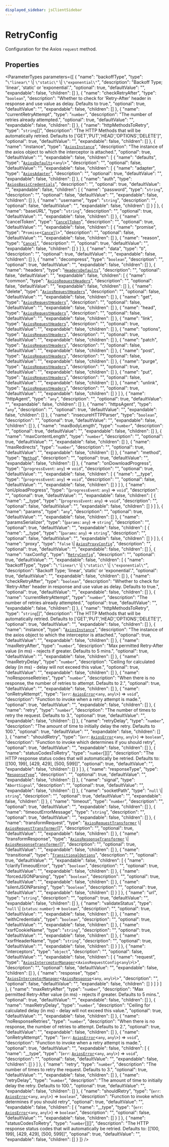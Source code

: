 ```yaml
---
displayed_sidebar: jsClientSidebar
---
```



# RetryConfig

Configuration for the Axios `request` method.

## Properties

<ParameterTypes parameters={[
  {
    "name": "backoffType",
    "type": "``\"linear\"`` \\| ``\"static\"`` \\| ``\"exponential\"``",
    "description": "Backoff Type; 'linear', 'static' or 'exponential'.",
    "optional": true,
    "defaultValue": "",
    "expandable": false,
    "children": []
  },
  {
    "name": "checkRetryAfter",
    "type": "`boolean`",
    "description": "Whether to check for 'Retry-After' header in response and use value as delay. Defaults to true.",
    "optional": true,
    "defaultValue": "",
    "expandable": false,
    "children": []
  },
  {
    "name": "currentRetryAttempt",
    "type": "`number`",
    "description": "The number of retries already attempted.",
    "optional": true,
    "defaultValue": "",
    "expandable": false,
    "children": []
  },
  {
    "name": "httpMethodsToRetry",
    "type": "`string`[]",
    "description": "The HTTP Methods that will be automatically retried. Defaults to ['GET','PUT','HEAD','OPTIONS','DELETE']",
    "optional": true,
    "defaultValue": "",
    "expandable": false,
    "children": []
  },
  {
    "name": "instance",
    "type": "[`AxiosInstance`](internal.AxiosInstance.mdx)",
    "description": "The instance of the axios object to which the interceptor is attached.",
    "optional": true,
    "defaultValue": "",
    "expandable": false,
    "children": [
      {
        "name": "defaults",
        "type": "[`AxiosDefaults`](internal.AxiosDefaults.mdx)<`any`\\>",
        "description": "",
        "optional": false,
        "defaultValue": "",
        "expandable": false,
        "children": [
          {
            "name": "adapter",
            "type": "[`AxiosAdapter`](internal.AxiosAdapter.mdx)",
            "description": "",
            "optional": true,
            "defaultValue": "",
            "expandable": false,
            "children": []
          },
          {
            "name": "auth",
            "type": "[`AxiosBasicCredentials`](internal.AxiosBasicCredentials.mdx)",
            "description": "",
            "optional": true,
            "defaultValue": "",
            "expandable": false,
            "children": [
              {
                "name": "password",
                "type": "`string`",
                "description": "",
                "optional": false,
                "defaultValue": "",
                "expandable": false,
                "children": []
              },
              {
                "name": "username",
                "type": "`string`",
                "description": "",
                "optional": false,
                "defaultValue": "",
                "expandable": false,
                "children": []
              }
            ]
          },
          {
            "name": "baseURL",
            "type": "`string`",
            "description": "",
            "optional": true,
            "defaultValue": "",
            "expandable": false,
            "children": []
          },
          {
            "name": "cancelToken",
            "type": "[`CancelToken`](internal.CancelToken.mdx)",
            "description": "",
            "optional": true,
            "defaultValue": "",
            "expandable": false,
            "children": [
              {
                "name": "promise",
                "type": "`Promise`<[`Cancel`](internal.Cancel.mdx)\\>",
                "description": "",
                "optional": false,
                "defaultValue": "",
                "expandable": false,
                "children": []
              },
              {
                "name": "reason",
                "type": "[`Cancel`](internal.Cancel.mdx)",
                "description": "",
                "optional": true,
                "defaultValue": "",
                "expandable": false,
                "children": []
              }
            ]
          },
          {
            "name": "data",
            "type": "`D`",
            "description": "",
            "optional": true,
            "defaultValue": "",
            "expandable": false,
            "children": []
          },
          {
            "name": "decompress",
            "type": "`boolean`",
            "description": "",
            "optional": true,
            "defaultValue": "",
            "expandable": false,
            "children": []
          },
          {
            "name": "headers",
            "type": "[`HeadersDefaults`](internal.HeadersDefaults.mdx)",
            "description": "",
            "optional": false,
            "defaultValue": "",
            "expandable": false,
            "children": [
              {
                "name": "common",
                "type": "[`AxiosRequestHeaders`](../../modules/internal.mdx#axiosrequestheaders)",
                "description": "",
                "optional": false,
                "defaultValue": "",
                "expandable": false,
                "children": []
              },
              {
                "name": "delete",
                "type": "[`AxiosRequestHeaders`](../../modules/internal.mdx#axiosrequestheaders)",
                "description": "",
                "optional": false,
                "defaultValue": "",
                "expandable": false,
                "children": []
              },
              {
                "name": "get",
                "type": "[`AxiosRequestHeaders`](../../modules/internal.mdx#axiosrequestheaders)",
                "description": "",
                "optional": false,
                "defaultValue": "",
                "expandable": false,
                "children": []
              },
              {
                "name": "head",
                "type": "[`AxiosRequestHeaders`](../../modules/internal.mdx#axiosrequestheaders)",
                "description": "",
                "optional": false,
                "defaultValue": "",
                "expandable": false,
                "children": []
              },
              {
                "name": "link",
                "type": "[`AxiosRequestHeaders`](../../modules/internal.mdx#axiosrequestheaders)",
                "description": "",
                "optional": true,
                "defaultValue": "",
                "expandable": false,
                "children": []
              },
              {
                "name": "options",
                "type": "[`AxiosRequestHeaders`](../../modules/internal.mdx#axiosrequestheaders)",
                "description": "",
                "optional": true,
                "defaultValue": "",
                "expandable": false,
                "children": []
              },
              {
                "name": "patch",
                "type": "[`AxiosRequestHeaders`](../../modules/internal.mdx#axiosrequestheaders)",
                "description": "",
                "optional": false,
                "defaultValue": "",
                "expandable": false,
                "children": []
              },
              {
                "name": "post",
                "type": "[`AxiosRequestHeaders`](../../modules/internal.mdx#axiosrequestheaders)",
                "description": "",
                "optional": false,
                "defaultValue": "",
                "expandable": false,
                "children": []
              },
              {
                "name": "purge",
                "type": "[`AxiosRequestHeaders`](../../modules/internal.mdx#axiosrequestheaders)",
                "description": "",
                "optional": true,
                "defaultValue": "",
                "expandable": false,
                "children": []
              },
              {
                "name": "put",
                "type": "[`AxiosRequestHeaders`](../../modules/internal.mdx#axiosrequestheaders)",
                "description": "",
                "optional": false,
                "defaultValue": "",
                "expandable": false,
                "children": []
              },
              {
                "name": "unlink",
                "type": "[`AxiosRequestHeaders`](../../modules/internal.mdx#axiosrequestheaders)",
                "description": "",
                "optional": true,
                "defaultValue": "",
                "expandable": false,
                "children": []
              }
            ]
          },
          {
            "name": "httpAgent",
            "type": "`any`",
            "description": "",
            "optional": true,
            "defaultValue": "",
            "expandable": false,
            "children": []
          },
          {
            "name": "httpsAgent",
            "type": "`any`",
            "description": "",
            "optional": true,
            "defaultValue": "",
            "expandable": false,
            "children": []
          },
          {
            "name": "insecureHTTPParser",
            "type": "`boolean`",
            "description": "",
            "optional": true,
            "defaultValue": "",
            "expandable": false,
            "children": []
          },
          {
            "name": "maxBodyLength",
            "type": "`number`",
            "description": "",
            "optional": true,
            "defaultValue": "",
            "expandable": false,
            "children": []
          },
          {
            "name": "maxContentLength",
            "type": "`number`",
            "description": "",
            "optional": true,
            "defaultValue": "",
            "expandable": false,
            "children": []
          },
          {
            "name": "maxRedirects",
            "type": "`number`",
            "description": "",
            "optional": true,
            "defaultValue": "",
            "expandable": false,
            "children": []
          },
          {
            "name": "method",
            "type": "[`Method`](../../modules/internal.mdx#method)",
            "description": "",
            "optional": true,
            "defaultValue": "",
            "expandable": false,
            "children": []
          },
          {
            "name": "onDownloadProgress",
            "type": "(`progressEvent`: `any`) => `void`",
            "description": "",
            "optional": true,
            "defaultValue": "",
            "expandable": false,
            "children": [
              {
                "name": "__type",
                "type": "(`progressEvent`: `any`) => `void`",
                "description": "",
                "optional": false,
                "defaultValue": "",
                "expandable": false,
                "children": []
              }
            ]
          },
          {
            "name": "onUploadProgress",
            "type": "(`progressEvent`: `any`) => `void`",
            "description": "",
            "optional": true,
            "defaultValue": "",
            "expandable": false,
            "children": [
              {
                "name": "__type",
                "type": "(`progressEvent`: `any`) => `void`",
                "description": "",
                "optional": false,
                "defaultValue": "",
                "expandable": false,
                "children": []
              }
            ]
          },
          {
            "name": "params",
            "type": "`any`",
            "description": "",
            "optional": true,
            "defaultValue": "",
            "expandable": false,
            "children": []
          },
          {
            "name": "paramsSerializer",
            "type": "(`params`: `any`) => `string`",
            "description": "",
            "optional": true,
            "defaultValue": "",
            "expandable": false,
            "children": [
              {
                "name": "__type",
                "type": "(`params`: `any`) => `string`",
                "description": "",
                "optional": false,
                "defaultValue": "",
                "expandable": false,
                "children": []
              }
            ]
          },
          {
            "name": "proxy",
            "type": "``false`` \\| [`AxiosProxyConfig`](internal.AxiosProxyConfig.mdx)",
            "description": "",
            "optional": true,
            "defaultValue": "",
            "expandable": false,
            "children": []
          },
          {
            "name": "raxConfig",
            "type": "[`RetryConfig`](internal.RetryConfig.mdx)",
            "description": "",
            "optional": true,
            "defaultValue": "",
            "expandable": false,
            "children": [
              {
                "name": "backoffType",
                "type": "``\"linear\"`` \\| ``\"static\"`` \\| ``\"exponential\"``",
                "description": "Backoff Type; 'linear', 'static' or 'exponential'.",
                "optional": true,
                "defaultValue": "",
                "expandable": false,
                "children": []
              },
              {
                "name": "checkRetryAfter",
                "type": "`boolean`",
                "description": "Whether to check for 'Retry-After' header in response and use value as delay. Defaults to true.",
                "optional": true,
                "defaultValue": "",
                "expandable": false,
                "children": []
              },
              {
                "name": "currentRetryAttempt",
                "type": "`number`",
                "description": "The number of retries already attempted.",
                "optional": true,
                "defaultValue": "",
                "expandable": false,
                "children": []
              },
              {
                "name": "httpMethodsToRetry",
                "type": "`string`[]",
                "description": "The HTTP Methods that will be automatically retried. Defaults to ['GET','PUT','HEAD','OPTIONS','DELETE']",
                "optional": true,
                "defaultValue": "",
                "expandable": false,
                "children": []
              },
              {
                "name": "instance",
                "type": "[`AxiosInstance`](internal.AxiosInstance.mdx)",
                "description": "The instance of the axios object to which the interceptor is attached.",
                "optional": true,
                "defaultValue": "",
                "expandable": false,
                "children": []
              },
              {
                "name": "maxRetryAfter",
                "type": "`number`",
                "description": "Max permitted Retry-After value (in ms) - rejects if greater. Defaults to 5 mins.",
                "optional": true,
                "defaultValue": "",
                "expandable": false,
                "children": []
              },
              {
                "name": "maxRetryDelay",
                "type": "`number`",
                "description": "Ceiling for calculated delay (in ms) - delay will not exceed this value.",
                "optional": true,
                "defaultValue": "",
                "expandable": false,
                "children": []
              },
              {
                "name": "noResponseRetries",
                "type": "`number`",
                "description": "When there is no response, the number of retries to attempt. Defaults to 2.",
                "optional": true,
                "defaultValue": "",
                "expandable": false,
                "children": []
              },
              {
                "name": "onRetryAttempt",
                "type": "(`err`: [`AxiosError`](internal.AxiosError.mdx)<`any`, `any`\\>) => `void`",
                "description": "Function to invoke when a retry attempt is made.",
                "optional": true,
                "defaultValue": "",
                "expandable": false,
                "children": []
              },
              {
                "name": "retry",
                "type": "`number`",
                "description": "The number of times to retry the request. Defaults to 3.",
                "optional": true,
                "defaultValue": "",
                "expandable": false,
                "children": []
              },
              {
                "name": "retryDelay",
                "type": "`number`",
                "description": "The amount of time to initially delay the retry. Defaults to 100.",
                "optional": true,
                "defaultValue": "",
                "expandable": false,
                "children": []
              },
              {
                "name": "shouldRetry",
                "type": "(`err`: [`AxiosError`](internal.AxiosError.mdx)<`any`, `any`\\>) => `boolean`",
                "description": "Function to invoke which determines if you should retry",
                "optional": true,
                "defaultValue": "",
                "expandable": false,
                "children": []
              },
              {
                "name": "statusCodesToRetry",
                "type": "`number`[][]",
                "description": "The HTTP response status codes that will automatically be retried. Defaults to: [[100, 199], [429, 429], [500, 599]]",
                "optional": true,
                "defaultValue": "",
                "expandable": false,
                "children": []
              }
            ]
          },
          {
            "name": "responseType",
            "type": "[`ResponseType`](../../modules/internal.mdx#responsetype)",
            "description": "",
            "optional": true,
            "defaultValue": "",
            "expandable": false,
            "children": []
          },
          {
            "name": "signal",
            "type": "`AbortSignal`",
            "description": "",
            "optional": true,
            "defaultValue": "",
            "expandable": false,
            "children": []
          },
          {
            "name": "socketPath",
            "type": "``null`` \\| `string`",
            "description": "",
            "optional": true,
            "defaultValue": "",
            "expandable": false,
            "children": []
          },
          {
            "name": "timeout",
            "type": "`number`",
            "description": "",
            "optional": true,
            "defaultValue": "",
            "expandable": false,
            "children": []
          },
          {
            "name": "timeoutErrorMessage",
            "type": "`string`",
            "description": "",
            "optional": true,
            "defaultValue": "",
            "expandable": false,
            "children": []
          },
          {
            "name": "transformRequest",
            "type": "[`AxiosRequestTransformer`](internal.AxiosRequestTransformer.mdx) \\| [`AxiosRequestTransformer`](internal.AxiosRequestTransformer.mdx)[]",
            "description": "",
            "optional": true,
            "defaultValue": "",
            "expandable": false,
            "children": []
          },
          {
            "name": "transformResponse",
            "type": "[`AxiosResponseTransformer`](internal.AxiosResponseTransformer.mdx) \\| [`AxiosResponseTransformer`](internal.AxiosResponseTransformer.mdx)[]",
            "description": "",
            "optional": true,
            "defaultValue": "",
            "expandable": false,
            "children": []
          },
          {
            "name": "transitional",
            "type": "[`TransitionalOptions`](internal.TransitionalOptions.mdx)",
            "description": "",
            "optional": true,
            "defaultValue": "",
            "expandable": false,
            "children": [
              {
                "name": "clarifyTimeoutError",
                "type": "`boolean`",
                "description": "",
                "optional": true,
                "defaultValue": "",
                "expandable": false,
                "children": []
              },
              {
                "name": "forcedJSONParsing",
                "type": "`boolean`",
                "description": "",
                "optional": true,
                "defaultValue": "",
                "expandable": false,
                "children": []
              },
              {
                "name": "silentJSONParsing",
                "type": "`boolean`",
                "description": "",
                "optional": true,
                "defaultValue": "",
                "expandable": false,
                "children": []
              }
            ]
          },
          {
            "name": "url",
            "type": "`string`",
            "description": "",
            "optional": true,
            "defaultValue": "",
            "expandable": false,
            "children": []
          },
          {
            "name": "validateStatus",
            "type": "``null`` \\| (`status`: `number`) => `boolean`",
            "description": "",
            "optional": true,
            "defaultValue": "",
            "expandable": false,
            "children": []
          },
          {
            "name": "withCredentials",
            "type": "`boolean`",
            "description": "",
            "optional": true,
            "defaultValue": "",
            "expandable": false,
            "children": []
          },
          {
            "name": "xsrfCookieName",
            "type": "`string`",
            "description": "",
            "optional": true,
            "defaultValue": "",
            "expandable": false,
            "children": []
          },
          {
            "name": "xsrfHeaderName",
            "type": "`string`",
            "description": "",
            "optional": true,
            "defaultValue": "",
            "expandable": false,
            "children": []
          }
        ]
      },
      {
        "name": "interceptors",
        "type": "`object`",
        "description": "",
        "optional": false,
        "defaultValue": "",
        "expandable": false,
        "children": [
          {
            "name": "request",
            "type": "[`AxiosInterceptorManager`](internal.AxiosInterceptorManager.mdx)<`AxiosRequestConfig`<`any`\\>\\>",
            "description": "",
            "optional": false,
            "defaultValue": "",
            "expandable": false,
            "children": []
          },
          {
            "name": "response",
            "type": "[`AxiosInterceptorManager`](internal.AxiosInterceptorManager.mdx)<[`AxiosResponse`](internal.AxiosResponse.mdx)<`any`, `any`\\>\\>",
            "description": "",
            "optional": false,
            "defaultValue": "",
            "expandable": false,
            "children": []
          }
        ]
      }
    ]
  },
  {
    "name": "maxRetryAfter",
    "type": "`number`",
    "description": "Max permitted Retry-After value (in ms) - rejects if greater. Defaults to 5 mins.",
    "optional": true,
    "defaultValue": "",
    "expandable": false,
    "children": []
  },
  {
    "name": "maxRetryDelay",
    "type": "`number`",
    "description": "Ceiling for calculated delay (in ms) - delay will not exceed this value.",
    "optional": true,
    "defaultValue": "",
    "expandable": false,
    "children": []
  },
  {
    "name": "noResponseRetries",
    "type": "`number`",
    "description": "When there is no response, the number of retries to attempt. Defaults to 2.",
    "optional": true,
    "defaultValue": "",
    "expandable": false,
    "children": []
  },
  {
    "name": "onRetryAttempt",
    "type": "(`err`: [`AxiosError`](internal.AxiosError.mdx)<`any`, `any`\\>) => `void`",
    "description": "Function to invoke when a retry attempt is made.",
    "optional": true,
    "defaultValue": "",
    "expandable": false,
    "children": [
      {
        "name": "__type",
        "type": "(`err`: [`AxiosError`](internal.AxiosError.mdx)<`any`, `any`\\>) => `void`",
        "description": "",
        "optional": false,
        "defaultValue": "",
        "expandable": false,
        "children": []
      }
    ]
  },
  {
    "name": "retry",
    "type": "`number`",
    "description": "The number of times to retry the request. Defaults to 3.",
    "optional": true,
    "defaultValue": "",
    "expandable": false,
    "children": []
  },
  {
    "name": "retryDelay",
    "type": "`number`",
    "description": "The amount of time to initially delay the retry. Defaults to 100.",
    "optional": true,
    "defaultValue": "",
    "expandable": false,
    "children": []
  },
  {
    "name": "shouldRetry",
    "type": "(`err`: [`AxiosError`](internal.AxiosError.mdx)<`any`, `any`\\>) => `boolean`",
    "description": "Function to invoke which determines if you should retry",
    "optional": true,
    "defaultValue": "",
    "expandable": false,
    "children": [
      {
        "name": "__type",
        "type": "(`err`: [`AxiosError`](internal.AxiosError.mdx)<`any`, `any`\\>) => `boolean`",
        "description": "",
        "optional": false,
        "defaultValue": "",
        "expandable": false,
        "children": []
      }
    ]
  },
  {
    "name": "statusCodesToRetry",
    "type": "`number`[][]",
    "description": "The HTTP response status codes that will automatically be retried. Defaults to: [[100, 199], [429, 429], [500, 599]]",
    "optional": true,
    "defaultValue": "",
    "expandable": false,
    "children": []
  }
]} />
